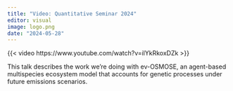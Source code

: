 ```yaml
---
title: "Video: Quantitative Seminar 2024"
editor: visual
image: logo.png
date: "2024-05-28"
---
```



{{< video https://www.youtube.com/watch?v=ilYkRkoxDZk >}}

This talk describes the work we're doing with ev-OSMOSE, an agent-based multispecies ecosystem model that accounts for genetic processes under future emissions scenarios.